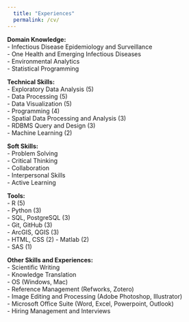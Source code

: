```yaml
---
  title: "Experiences"
  permalink: /cv/
---
```


**Domain Knowledge:**  
  - Infectious Disease Epidemiology and Surveillance  
  - One Health and Emerging Infectious Diseases  
  - Environmental Analytics  
  - Statistical Programming  

**Technical Skills:**  
  - Exploratory Data Analysis (5)  
  - Data Processing (5)  
  - Data Visualization (5)  
  - Programming (4)  
  - Spatial Data Processing and Analysis (3)  
  - RDBMS Query and Design (3)  
  - Machine Learning (2)  

**Soft Skills:**  
  - Problem Solving  
  - Critical Thinking  
  - Collaboration  
  - Interpersonal Skills  
  - Active Learning  

**Tools:**  
  - R (5)  
  - Python (3)  
  - SQL, PostgreSQL (3)  
  - Git, GitHub (3)  
  - ArcGIS, QGIS (3)  
  - HTML, CSS (2)
  - Matlab (2)  
  - SAS (1)  

**Other Skills and Experiences:**  
  - Scientific Writing  
  - Knowledge Translation  
  - OS (Windows, Mac)  
  - Reference Management (Refworks, Zotero)  
  - Image Editing and Processing  (Adobe Photoshop, Illustrator)  
  - Microsoft Office Suite (Word, Excel, Powerpoint, Outlook)  
  - Hiring Management and Interviews  
  
<br>

